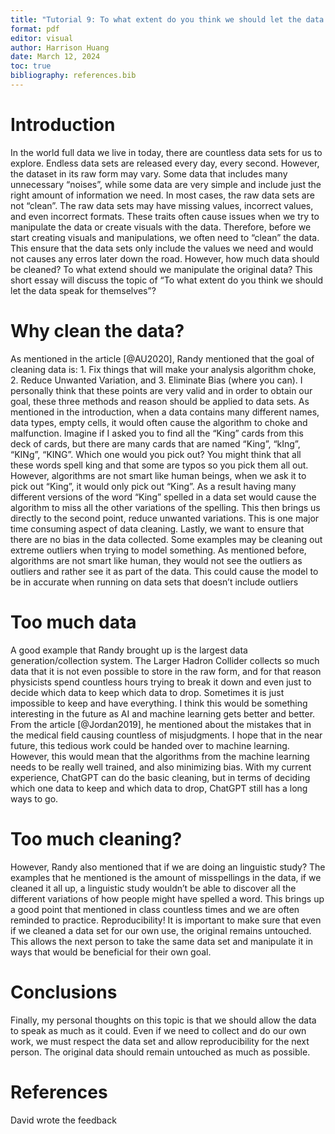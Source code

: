 ```yaml
---
title: "Tutorial 9: To what extent do you think we should let the data speak for themselves? "
format: pdf
editor: visual
author: Harrison Huang
date: March 12, 2024
toc: true
bibliography: references.bib
---
```


# Introduction 
In the world full data we live in today, there are countless data sets for us to explore. Endless data sets are released every day, every second. However, the dataset in its raw form may vary. Some data that includes many unnecessary "noises", while some data are very simple and include just the right amount of information we need. In most cases, the raw data sets are not "clean". The raw data sets may have missing values, incorrect values, and even incorrect formats. These traits often cause issues when we try to manipulate the data or create visuals with the data. Therefore, before we start creating visuals and manipulations, we often need to "clean" the data. This ensure that the data sets only include the values we need and would not causes any erros later down the road. However, how much data should be cleaned? To what extend should we manipulate the original data? This short essay will discuss the topic of "To what extent do you think we should let the data speak for themselves"?  


# Why clean the data?
As mentioned in the article [@AU2020], Randy mentioned that the goal of cleaning data is: 1. Fix things that will make your analysis algorithm choke, 2. Reduce Unwanted Variation, and 3. Eliminate Bias (where you can). I personally think that these points are very valid and in order to obtain our goal, these three methods and reason should be applied to data sets. As mentioned in the introduction, when a data contains many different names, data types, empty cells, it would often cause the algorithm to choke and malfunction. Imagine if I asked you to find all the "King" cards from this deck of cards, but there are many cards that are named "King", "kIng", "KINg", "KING". Which one would you pick out? You might think that all these words spell king and that some are typos so you pick them all out. However, algorithms are not smart like human beings, when we ask it to pick out "King", it would only pick out "King". As a result having many different versions of the word "King" spelled in a data set would cause the algorithm to miss all the other variations of the spelling. This then brings us directly to the second point, reduce unwanted variations. This is one major time consuming aspect of data cleaning. Lastly, we want to ensure that there are no bias in the data collected. Some examples may be cleaning out extreme outliers when trying to model something. As mentioned before, algorithms are not smart like human, they would not see the outliers as outliers and rather see it as part of the data. This could cause the model to be in accurate when running on data sets that doesn't include outliers 

# Too much data
A good example that Randy brought up is the largest data generation/collection system. The Larger Hadron Collider collects so much data that it is not even possible to store in the raw form, and for that reason physicists spend countless hours trying to break it down and even just to decide which data to keep which data to drop. Sometimes it is just impossible to keep and have everything. I think this would be something interesting in the future as AI and machine learning gets better and better. From the article [@Jordan2019], he mentioned about the mistakes that in the medical field causing countless of misjudgments. I hope that in the near future, this tedious work could be handed over to machine learning. However, this would mean that the algorithms from the machine learning needs to be really well trained, and also minimizing bias. With my current experience, ChatGPT can do the basic cleaning, but in terms of deciding which one data to keep and which data to drop, ChatGPT still has a long ways to go. 

# Too much cleaning?
However, Randy also mentioned that if we are doing an linguistic study? The examples that he mentioned is the amount of misspellings in the data, if we cleaned it all up, a linguistic study wouldn't be able to discover all the different variations of how people might have spelled a word. This brings up a good point that mentioned in class countless times and we are often reminded to practice. Reproducibility! It is important to make sure that even if we cleaned a data set for our own use, the original remains untouched. This allows the next person to take the same data set and manipulate it in ways that would be beneficial for their own goal.  


# Conclusions
Finally, my personal thoughts on this topic is that we should allow the data to speak as much as it could. Even if we need to collect and do our own work, we must respect the data set and allow reproducibility for the next person. The original data should remain untouched as much as possible. 

\newpage

# References
David wrote the feedback


